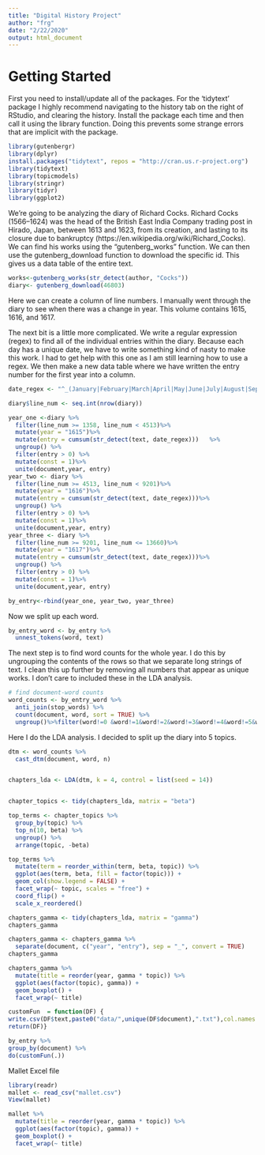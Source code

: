 ```yaml
---
title: "Digital History Project"
author: "frg"
date: "2/22/2020"
output: html_document
---
```

# Getting Started
First you need to install/update all of the packages. For the 'tidytext' package I highly recommend navigating to the history tab on the right of RStudio, and clearing the history. Install the package each time and then call it using the library function. Doing this prevents some strange errors that are implicit with the package.
```r

library(gutenbergr)
library(dplyr)
install.packages("tidytext", repos = "http://cran.us.r-project.org")
library(tidytext)
library(topicmodels)
library(stringr)
library(tidyr)
library(ggplot2)
```

We're going to be analyzing the diary of Richard Cocks. Richard Cocks (1566–1624) was the head of the British East India Company trading post in Hirado, Japan, between 1613 and 1623, from its creation, and lasting to its closure due to bankruptcy (https://en.wikipedia.org/wiki/Richard_Cocks). We can find his works using the "gutenberg_works" function. We can then use the gutenberg_download function to download the specific id. This gives us a data table of the entire text.

```r
works<-gutenberg_works(str_detect(author, "Cocks"))
diary<- gutenberg_download(46803)

```

Here we can create a column of line numbers. I manually went through the diary to see when there was a change in year. This volume contains 1615, 1616, and 1617.

The next bit is a little more complicated. We write a regular expression (regex) to find all of the individual entries within the diary. Because each day has a unique date, we have to write something kind of nasty to make this work. I had to get help with this one as I am still learning how to use a regex. We then make a new data table where we have written the entry number for the first year into a column.

```r
date_regex <- "^_(January|February|March|April|May|June|July|August|September|October|November|December) [0-9]*"

diary$line_num <- seq.int(nrow(diary))

year_one <-diary %>%
  filter(line_num >= 1358, line_num < 4513)%>%
  mutate(year = "1615")%>%
  mutate(entry = cumsum(str_detect(text, date_regex)))   %>%
  ungroup() %>%
  filter(entry > 0) %>%
  mutate(const = 1)%>%
  unite(document,year, entry)
year_two <- diary %>%
  filter(line_num >= 4513, line_num < 9201)%>%
  mutate(year = "1616")%>%
  mutate(entry = cumsum(str_detect(text, date_regex)))%>%
  ungroup() %>%
  filter(entry > 0) %>%
  mutate(const = 1)%>%
  unite(document,year, entry)
year_three <- diary %>%
  filter(line_num >= 9201, line_num <= 13660)%>%
  mutate(year = "1617")%>%
  mutate(entry = cumsum(str_detect(text, date_regex)))%>%
  ungroup() %>%
  filter(entry > 0) %>%
  mutate(const = 1)%>%
  unite(document,year, entry)

by_entry<-rbind(year_one, year_two, year_three)

```

Now we split up each word.
```r
by_entry_word <- by_entry %>%
  unnest_tokens(word, text)
```

The next step is to find word counts for the whole year. I do this by ungrouping the contents of the rows so that we separate long strings of text. I clean this up further by removing all numbers that appear as unique works. I don't care to included these in the LDA analysis.

```r
# find document-word counts
word_counts <- by_entry_word %>%
  anti_join(stop_words) %>%
  count(document, word, sort = TRUE) %>%
  ungroup()%>%filter(word!=0 &word!=1&word!=2&word!=3&word!=4&word!=5&word!=6&word!=7&word!=8&word!=9)
```


Here I do the LDA analysis. I decided to split up the diary into 5 topics. 
```r
dtm <- word_counts %>%
  cast_dtm(document, word, n)


chapters_lda <- LDA(dtm, k = 4, control = list(seed = 14))


chapter_topics <- tidy(chapters_lda, matrix = "beta")


```




```r
top_terms <- chapter_topics %>%
  group_by(topic) %>%
  top_n(10, beta) %>%
  ungroup() %>%
  arrange(topic, -beta)

top_terms %>%
  mutate(term = reorder_within(term, beta, topic)) %>%
  ggplot(aes(term, beta, fill = factor(topic))) +
  geom_col(show.legend = FALSE) +
  facet_wrap(~ topic, scales = "free") +
  coord_flip() +
  scale_x_reordered()
```


```r
chapters_gamma <- tidy(chapters_lda, matrix = "gamma")
chapters_gamma

chapters_gamma <- chapters_gamma %>%
  separate(document, c("year", "entry"), sep = "_", convert = TRUE)
chapters_gamma

chapters_gamma %>%
  mutate(title = reorder(year, gamma * topic)) %>%
  ggplot(aes(factor(topic), gamma)) +
  geom_boxplot() +
  facet_wrap(~ title)
```



```r
customFun  = function(DF) {
write.csv(DF$text,paste0("data/",unique(DF$document),".txt"),col.names = F, row.names = F)
return(DF)}

by_entry %>% 
group_by(document) %>% 
do(customFun(.))
```


Mallet Excel file
```r
library(readr)
mallet <- read_csv("mallet.csv")
View(mallet)

mallet %>%
  mutate(title = reorder(year, gamma * topic)) %>%
  ggplot(aes(factor(topic), gamma)) +
  geom_boxplot() +
  facet_wrap(~ title)
```








